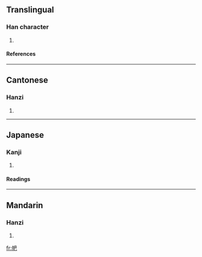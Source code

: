==Translingual==
===Han character===
{{Han char|rn=50|rad=巾|as=04|sn=7|four=4721<sub>7</sub>|canj=中月日山 (LBAU)}}
# {{defn|Han|sort=巾04}}
====References====
{{Han ref|kx=0329.130|dkj=08808|dj=0634.240|hdz=10732.130|uh=5E0A|ud=24074|bh=CACB|bd=51915}}
----
==Cantonese==
===Hanzi===
{{yue-hanzi|jyut=|y=pa3}}
# {{defn|Cantonese}}
----
==Japanese==
===Kanji===
{{ja-kanji|grade=|rs=巾04}}
# {{defn|Japanese}} 
====Readings====
{{ja-readings|on=[[は]] (ha), [[へ]] (he)|kun=}}
----
==Mandarin==
===Hanzi===
{{cmn-hanzi|pin=[[pà]] ([[pa4]])|wg=p'a<sup>4</sup>}}
# {{defn|Mandarin}}

[[fr:帊]]
